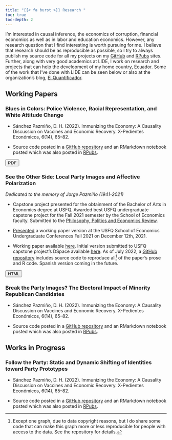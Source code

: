 ```yaml
---
title: "{{< fa burst >}} Research "
toc: true
toc-depth: 2
---
```


I'm interested in causal inference, the economics of corruption, financial economics as well as in labor and education economics. However, any research question that I find interesting is worth pursuing for me. I believe that research should be as reproducible as possible, so I try to always publish my source code for all my projects on my [GitHub](https://github.com/dsanchezp18) and [RPubs](https://github.com/dsanchezp18) sites. Further, along with very good academics at LIDE, I work on research and projects that can help the development of my home country, Ecuador. Some of the work that I've done with LIDE can be seen below or also at the organization's blog, [El Quantificador](https://elquantificador.org/).

## Working Papers

### Blues in Colors: Police Violence, Racial Representation, and White Attitude Change

-   Sánchez Pazmiño, D. H. (2022). Immunizing the Economy: A Causality Discussion on Vaccines and Economic Recovery. X-Pedientes Económicos, 6(14), 65--82.

-   Source code posted in a [GitHub repository](https://github.com/dsanchezp18/covidvax-econrecovery-paper) and an RMarkdown notebook posted which was also posted in [RPubs](https://rpubs.com/dsanchezp998/covidvax).

```{=html}
<button type="button" class="btn btn-outline-info">PDF</button>
```
### See the Other Side: Local Party Images and Affective Polarization

*Dedicated to the memory of Jorge Pazmiño (1941-2021)*

-   Capstone project presented for the obtainment of the Bachelor of Arts in Economics degree at USFQ. Awarded best USFQ undergraduate capstone project for the Fall 2021 semester by the School of Economics faculty. Submitted to the [Philosophy, Politics and Economics Review](https://pressbooks.lib.vt.edu/pper/front-matter/introduction/).

-   [Presented](files/research/hbc-pres.pdf) a working paper version at the USFQ School of Economics Undergraduate Conferences Fall 2021 on December 12th, 2021.

-   Working paper available [here](files/research/hbc-v2.pdf). Initial version submitted to USFQ capstone project's DSpace available [here](https://repositorio.usfq.edu.ec/handle/23000/11202). As of July 2022, a [GitHub repository](https://github.com/dsanchezp18/hbc-v2) includes source code to reproduce all[^1] of the paper's prose and R code. Spanish version coming in the future.

[^1]: Except one graph, due to data copyright reasons, but I do share some code that can make this graph more or less reproducible for people with access to the data. See the repository for details.

```{=html}
<button type="button" class="btn btn-outline-info">HTML</button>
```
### Break the Party Images? The Electoral Impact of Minority Republican Candidates

-   Sánchez Pazmiño, D. H. (2022). Immunizing the Economy: A Causality Discussion on Vaccines and Economic Recovery. X-Pedientes Económicos, 6(14), 65--82.

-   Source code posted in a [GitHub repository](https://github.com/dsanchezp18/covidvax-econrecovery-paper) and an RMarkdown notebook posted which was also posted in [RPubs](https://rpubs.com/dsanchezp998/covidvax).

## Works in Progress

### Follow the Party: Static and Dynamic Shifting of Identities toward Party Prototypes

-   Sánchez Pazmiño, D. H. (2022). Immunizing the Economy: A Causality Discussion on Vaccines and Economic Recovery. X-Pedientes Económicos, 6(14), 65--82.

-   Source code posted in a [GitHub repository](https://github.com/dsanchezp18/covidvax-econrecovery-paper) and an RMarkdown notebook posted which was also posted in [RPubs](https://rpubs.com/dsanchezp998/covidvax).
